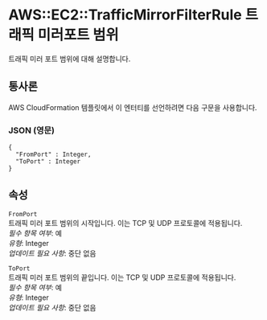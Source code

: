 # AWS::EC2::TrafficMirrorFilterRule 트래픽 미러포트 범위

트래픽 미러 포트 범위에 대해 설명합니다.

## 통사론

AWS CloudFormation 템플릿에서 이 엔터티를 선언하려면 다음 구문을 사용합니다.

### JSON (영문)

```
{
  "FromPort" : Integer,
  "ToPort" : Integer
}
```

## 속성

`FromPort`  
트래픽 미러 포트 범위의 시작입니다. 이는 TCP 및 UDP 프로토콜에 적용됩니다.  
_필수 항목 여부_: 예  
_유형_: Integer  
_업데이트 필요 사항_: 중단 없음

`ToPort`  
트래픽 미러 포트 범위의 끝입니다. 이는 TCP 및 UDP 프로토콜에 적용됩니다.  
_필수 항목 여부_: 예  
_유형_: Integer  
_업데이트 필요 사항_: 중단 없음
